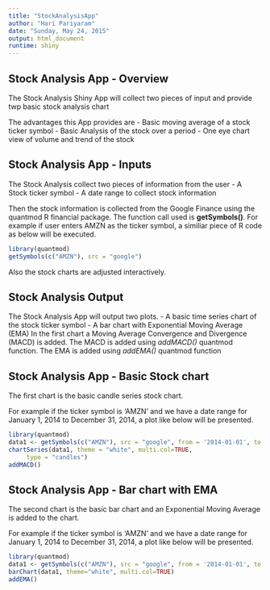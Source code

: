 ```yaml
---
title: "StockAnalysisApp"
author: "Hari Pariyaram"
date: "Sunday, May 24, 2015"
output: html_document
runtime: shiny
---
```


## Stock Analysis App - Overview

The Stock Analysis Shiny App will collect two pieces of input
and provide twp basic stock analysis chart

The advantages this App provides are
- Basic moving average of a stock ticker symbol
- Basic Analysis of the stock over a period
- One eye chart view of volume and trend of the stock

## Stock Analysis App - Inputs

The Stock Analysis collect two pieces of information from the user
- A Stock ticker symbol
- A date range to collect stock information

Then the stock information is collected from the Google Finance using
the quantmod R financial package.  The function call used is **getSymbols()**.
For example if user enters AMZN as the ticker symbol, a similiar piece of R
code as below will be executed.

```r
library(quantmod)
getSymbols(c("AMZN"), src = "google")
```
Also the stock charts are adjusted interactively.

## Stock Analysis Output


The Stock Analysis App will output two plots.
- A basic time series chart of the stock ticker symbol 
- A bar chart with Exponential Moving Average (EMA)
In the first chart a Moving Average Convergence and Divergence (MACD) is added.
The MACD is added using *addMACD()* quantmod function.
The EMA is added using *addEMA()* quantmod function

## Stock Analysis App - Basic Stock chart

The first chart is the basic candle series stock chart.

For example if the ticker symbol is 'AMZN' and we have a date range
for January 1, 2014 to December 31, 2014, a plot like below 
will be presented.

```r
library(quantmod)
data1 <- getSymbols(c("AMZN"), src = "google", from = '2014-01-01', to = '2014-12-31' , auto.assign=FALSE)
chartSeries(data1, theme = "white", multi.col=TRUE,
     type = "candles")
addMACD()
```

## Stock Analysis App - Bar chart with EMA

The second chart is the basic bar chart and an Exponential 
Moving Average is added to the chart.

For example if the ticker symbol is 'AMZN' and we have a date range
for January 1, 2014 to December 31, 2014, a plot like below 
will be presented.

```r
library(quantmod)
data1 <- getSymbols(c("AMZN"), src = "google", from = '2014-01-01', to = '2014-12-31' , auto.assign=FALSE)
barChart(data1, theme="white", multi.col=TRUE)
addEMA()
```
